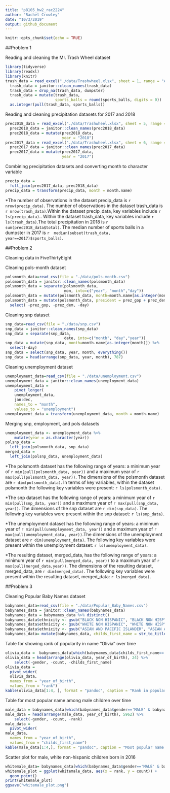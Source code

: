 ```yaml
---
title: "p8105_hw2_rac2224"
author: "Rachel Crowley"
date: "10/3/2019"
output: github_document
---
```


```r
knitr::opts_chunk$set(echo = TRUE)
```

##Problem 1

Reading and cleaning the Mr. Trash Wheel dataset

```r
library(tidyverse)
library(readxl)
library(knitr)
trash_data = read_excel("./data/Trashwheel.xlsx", sheet = 1, range = "A2:N408",   col_types =   NULL) 
  trash_data = janitor::clean_names(trash_data) 
  trash_data = drop_na(trash_data, dumpster) 
  trash_data = mutate(trash_data, 
                      sports_balls = round(sports_balls, digits = 0)) 
  as.integer(pull(trash_data, sports_balls))
```

Reading and cleaning precipitation datasets for 2017 and 2018

```r
prec2018_data = read_excel("./data/Trashwheel.xlsx", sheet = 5, range =           "A2:B14", col_types = NULL)
  prec2018_data = janitor::clean_names(prec2018_data)
  prec2018_data = mutate(prec2018_data,
                         year = "2018")
prec2017_data = read_excel("./data/Trashwheel.xlsx", sheet = 6, range =           "A2:B14", col_types = NULL)
  prec2017_data = janitor::clean_names(prec2017_data)
  prec2017_data = mutate(prec2017_data,
                         year = "2017")
```

Combining precipitation datasets and converting month to character variable

```r
precip_data = 
  full_join(prec2017_data, prec2018_data)
precip_data = transform(precip_data, month = month.name)
```

*The number of observations in the dataset precip_data is `r nrow(precip_data)`. The number of observations in the dataset trash_data is `r nrow(trash_data)`.Within the dataset precip_data, key variables include `r ls(precip_data)`.. Within the dataset trash_data, key variables include `r ls(trash_data)`.The total precipitation in 2018 is `r sum(prec2018_data$total)`.
The median number of sports balls in a dumpster in 2017 is `r  median(subset(trash_data, year==2017)$sports_balls)`. 

##Problem 2

Cleaning data in FiveThirtyEight

Cleaning pols-month dataset

```r
polsmonth_data=read_csv(file = "./data/pols-month.csv")
polsmonth_data = janitor::clean_names(polsmonth_data)
polsmonth_data = separate(polsmonth_data, 
                          mon, into=c("year", "month","day"))
polsmonth_data = mutate(polsmonth_data, month=month.name[as.integer(month)]) 
polsmonth_data = mutate(polsmonth_data, president = prez_gop + prez_dem) %>%
  select( -prez_gop, -prez_dem, -day)  
```

Cleaning snp dataset

```r
snp_data=read_csv(file = "./data/snp.csv")
snp_data = janitor::clean_names(snp_data)
snp_data = separate(snp_data, 
                          date, into=c("month", "day","year"))
snp_data = mutate(snp_data, month=month.name[as.integer(month)]) %>%
  select(-day) 
snp_data = select(snp_data, year, month, everything())
snp_data = head(arrange(snp_data, year, month), 787)
```

Cleaning unemployment dataset

```r
unemployment_data=read_csv(file = "./data/unemployment.csv")
unemployment_data = janitor::clean_names(unemployment_data)
unemployment_data = 
    pivot_longer(
    unemployment_data,
    jan:dec,
    names_to = "month",
    values_to = "unemployment")
unemployment_data = transform(unemployment_data, month = month.name)
```
Merging snp, employment, and pols datasets

```r
unemployment_data <- unemployment_data %>%  
    mutate(year = as.character(year))
polsnp_data =
  left_join(polsmonth_data, snp_data)
merged_data = 
  left_join(polsnp_data, unemployment_data)
```


*The polsmonth dataset has the following range of years: a minimum year of `r min(pull(polsmonth_data, year))` and a maximum year of `r max(pull(polsmonth_data, year))`. The dimensions of the polsmonth dataset are `r dim(polsmonth_data)`. In terms of key variables, within the dataset polsmonth the following key variables were present: `r ls(polsmonth_data)`. 

*The snp dataset has the following range of years: a minimum year of `r min(pull(snp_data, year))` and a maximum year of `r max(pull(snp_data, year))`. The dimensions of the snp dataset are `r dim(snp_data)`. The following key variables were present within the snp dataset: `r ls(snp_data)`. 

*The unemployment dataset has the following range of years: a minimum year of `r min(pull(unemployment_data, year))` and a maximum year of `r max(pull(unemployment_data, year))`.The dimensions of the unemployment dataset are `r dim(unemployment_data)`.
The following key variables were present within the unemployment dataset: `r ls(unemployment_data)`. 

*The resulting dataset, merged_data, has the following range of years: a minimum year of `r min(pull(merged_data, year))` to a maximum year of `r max(pull(merged_data,year))`. The dimensions of the resulting dataset, merged_data, are `r dim(merged_data)`. The following key variables were present within the resulting dataset, merged_data: `r ls(merged_data)`.


##Problem 3

Cleaning Popular Baby Names dataset

```r
babynames_data=read_csv(file = "./data/Popular_Baby_Names.csv")
babynames_data = janitor::clean_names(babynames_data)
babynames_data = babynames_data %>% distinct()
babynames_data$ethnicity <- gsub("BLACK NON HISPANIC", "BLACK NON HISP", babynames_data$ethnicity)
babynames_data$ethnicity <- gsub("WHITE NON HISPANIC", "WHITE NON HISP", babynames_data$ethnicity)
babynames_data$ethnicity <- gsub("ASIAN AND PACIFIC ISLANDER", "ASIAN AND PACI", babynames_data$ethnicity)
babynames_data= mutate(babynames_data, childs_first_name = str_to_title(childs_first_name))
```

Table for showing rank of popularity in name "Olivia" over time 

```r
olivia_data =  babynames_data[which(babynames_data$childs_first_name=='Olivia'), 1:6]
olivia_data = head(arrange(olivia_data, year_of_birth), 24) %>%
    select(-gender, -count, -childs_first_name) 
olivia_data = 
  pivot_wider(
  olivia_data, 
  names_from = "year_of_birth", 
  values_from = "rank")
kable(olivia_data[1:4, ], format = "pandoc", caption = "Rank in popularity of name Olivia over time")
```

Table for most popular name among male children over time

```r
male_data = babynames_data[which(babynames_data$gender=='MALE' & babynames_data$rank=="1"), 1:6]
male_data = head(arrange(male_data, year_of_birth), 5962) %>%
    select(-gender, -count, -rank) 
male_data = 
  pivot_wider(
male_data, 
  names_from = "year_of_birth", 
  values_from = "childs_first_name")
kable(male_data[1:4,], format = "pandoc", caption = "Most popular name among male children over time")
```

Scatter plot for male, white non-hispanic children born in 2016 

```r
whitemale_data= babynames_data[which(babynames_data$gender=='MALE' & babynames_data$year_of_birth=="2016" & babynames_data$ethnicity=="WHITE NON HISP"), 1:6]
whitemale_plot = ggplot(whitemale_data, aes(x = rank, y = count)) +
  geom_point()
print(whitemale_plot)
ggsave("whitemale_plot.png")

```